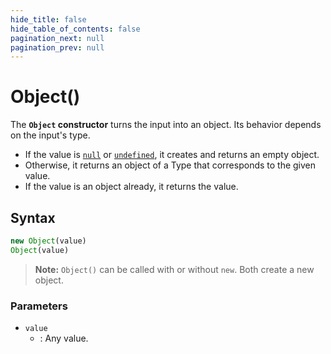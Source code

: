 ```yaml
---
hide_title: false
hide_table_of_contents: false
pagination_next: null
pagination_prev: null
---
```

# Object()

The **`Object` constructor** turns the input into an object. Its behavior depends on the input's type.

- If the value is [`null`](https://developer.mozilla.org/docs/Web/JavaScript/Reference/Operators/null) or [`undefined`](../../globals/undefined.mdx), it creates and returns an empty object.
- Otherwise, it returns an object of a Type that corresponds to the given value.
- If the value is an object already, it returns the value.

## Syntax

```js
new Object(value)
Object(value)
```

> **Note:** `Object()` can be called with or without `new`. Both create a new object.

### Parameters

- `value`
  - : Any value.
